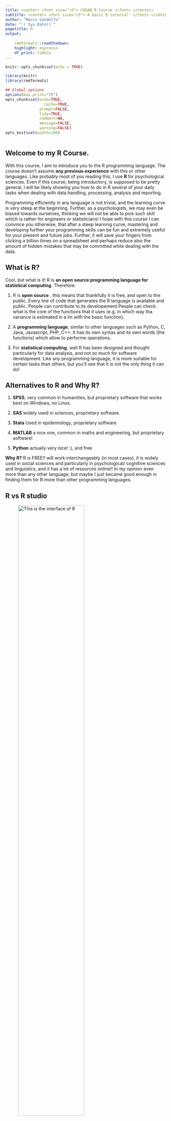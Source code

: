 ```yaml
---
title: <center> <font size="+3"> COSAN R Course </font> </center>
subtitle: <center> <font size="+3">'A basic R tutorial' </font> </center>
author: "Marco Gandolfo"
date: "`r Sys.Date()`"
pagetitle: R
output:
    
    rmdformats::readthedown:
    highlight: espresso
    df_print: tibble
---
```




```r
knitr::opts_chunk$set(echo = TRUE)

library(knitr)
library(rmdformats)

## Global options
options(max.print="75")
opts_chunk$set(echo=TRUE,
	             cache=TRUE,
               prompt=FALSE,
               tidy=TRUE,
               comment=NA,
               message=FALSE,
               warning=FALSE)
opts_knit$set(width=100)



```


## Welcome to my **R Course**. 

With this course, I aim to introduce you to the R programming language. The course doesn't assume __any previous experience__ with this or other languages. 
Like probably most of you reading this, I use <b> R </b> for psychological sciences. Even if this course, being introductory, is supposed to be pretty general, I will be likely showing you how to do in R several of your daily tasks when dealing with data handling, processing, analysis and reporting.

Programming efficiently in any language is not trivial, and the learning curve is very steep at the beginning. Further, as a psychologists, we may even be biased towards ourselves, thinking we will not be able to pick such skill which is rather for engineers or statisticians!  I hope with this course I can convince you otherwise, that after a steep learning curve, mastering and developing further your programming skills can be fun and extremely useful for your present and future jobs. Further, it will save your fingers from clicking a billion times on a spreadsheet and perhaps reduce also the amount of hidden mistakes that may be committed while dealing with the data.

## What is R?

Cool, but what is it! R is __an open source programming language for statistical computing__. Therefore:

1. R is __open source__ , this means that thankfully it is free, and open to the public. Every line of code that generates the R language is available and public. People can contribute to its developement.People can check what is the core of the functions that it uses (e.g. in which way tha variance is estimated in a lm with the basic function).

2. A __programming language__, similar to other languages such as Python, C, Java, Javascript, PHP, C++. It has its own syntax and its own words (the functions) which allow to performe operations.

3. For __statistical computing__,  well R has been designed and thought particularly for data analysis, and not so much for software development. Like any programming language, it is more suitable for certain tasks than others, but you'll see that it is not the only thing it can do!

## Alternatives to R and Why R?

1. __SPSS__, very common in humanities, but proprietary software that works best on Windows, no Linux.

2. __SAS__ widely used in sciences, proprietary software.

3. __Stata__ Used in epidemiology, proprietary software

4. __MATLAB__ a nice one, common in maths and engineering, but proprietary software!

5. __Python__ actually very nice! :), and free

__Why R?__ R is FREE!! will work interchangeably (in most cases), it is widely used in social sciences and particularly in psychological/ cognitive sciences and linguistics, and it has a lot of resources online!! In my opinion even more than any other language, but maybe I just became good enough in finding them for R more than other programming languages.

## R vs R studio



![This is the interface of R](C:/Users/uomom/Documents/rcourse/images/RGui.png){width=70%}



![This is the interface of Rstudio](C:/Users/uomom/Documents/rcourse/images/Rstudio_window.png){width=80%}


You can already see that the <b> R </b> interface there looks like a terminal, the command line of an operating system that responds to R code. It works fine, and potentially you could write an R script in your text editor and run it through that terminal. 
While this may work fine, it is not very handy to keep track of your objects or variables that you have created in a particular session, to see in which path you are and to have an overview of your dataframes.

<b> R Studio </b> is a good solution to this!! R studio is an <i> IDE, integrated development environment </i>. It is like a wrapper on R, which makes a lot of tasks easier for you. For example, through R studio you have an integrated text editor, a workspace with all your variables and models that you have defined. Importantly, you can save your workspace and get back to it later, so that you will not need to re-run commands. If you do modelling this can be really important to save you some time since the machine takes long to run them. Further, through R studio for example I created this tutorial!!!
Therefore it allows you to easily interface your R project with Github, to generate html pages and push them online.

Note that there are other _IDE_ for R, R studio is not the only one, but perhaps is the most used. Today we will use that one, but remember that you could always look around for [alternatives](https://www.dunebook.com/best-r-programming-ide/)!!

## R Studio interface


![Image From RLadies NewCastle group](C:/Users/uomom/Documents/rcourse/images/Rstudio.jpg){width=100%}

I like to think about the R studio interface with this nice example from RLadies newcastle group. The interface is like cooking! It is divided in 4 main quadrants: 

1. On the top left we have the __text editor__ our recipe for the perfect pizza dough.

2. On the top right there is our __Variable environment__, where like a kitchen counter you put all your ingredients ready in a little bowl to dress your turbo pizza.

3. On the bottom right we have several windows - it is where several things like plots, or this page can be previewed ( __the viewer__ ), where __help__ pages are displayed, where the __files__ in your path can be seen. Finally, it allows to look at which __packages__(extra kitchen tools) are ready to use for you! Just imagine it like your beautiful cupboard plenty of ingredients.

4. Last but not least, at the bottom left, finally we find the __OVEN!!__ where the cooking really happens, where every step of your recipe (your code) gets executed.

## Installing R and R studio

Right, Installing R is quite trivial, it is quite rare that you will encounter some problems. For today, if you do not have R and R studio installed installed we can easily run our nice R commands through [RStudio.cloud](www.rstudio.cloud). It looks slightly different from a local RStudio session,but the overall R user experience is virtually identical. For what we need in this course, we are fine with their free service, which only requires a little work to register and set up. However, for more computationally intense analyses and for daily usage you'll need to install R in your computer.

You can Download __R__ from [here](https://cran.r-project.org/) for OSx, Windows or Linux.

You can Download __R Studio__ from [here](https://www.rstudio.com/products/rstudio/download/)

For personal use in your computer you can just download R studio Desktop, which is Free and Open Source.











```r
summary(cars)
```

## Including Plots

You can also embed plots, for example:

```r
plot(pressure)
```

Note that the `echo = FALSE` parameter was added to the code chunk to prevent printing of the R code that generated the plot.
